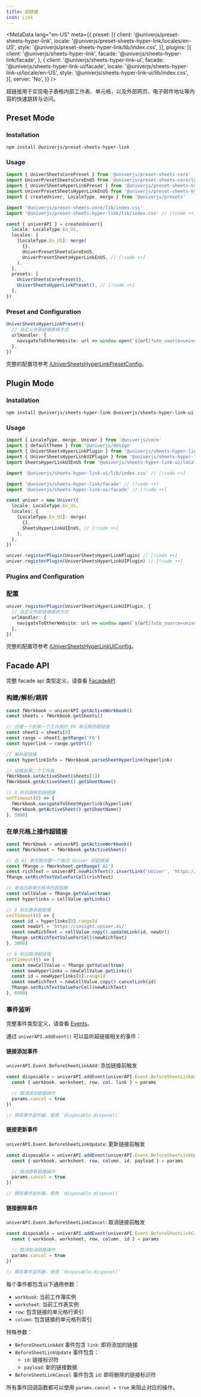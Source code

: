 ```yaml
---
title: 超链接
icon: Link
---
```


<MetaData
  lang="en-US"
  meta={{
    preset: [{
      client: '@univerjs/preset-sheets-hyper-link',
      locale: '@univerjs/preset-sheets-hyper-link/locales/en-US',
      style: '@univerjs/preset-sheets-hyper-link/lib/index.css',
    }],
    plugins: [{
      client: '@univerjs/sheets-hyper-link',
      facade: '@univerjs/sheets-hyper-link/facade',
    }, {
      client: '@univerjs/sheets-hyper-link-ui',
      facade: '@univerjs/sheets-hyper-link-ui/facade',
      locale: '@univerjs/sheets-hyper-link-ui/locale/en-US',
      style: '@univerjs/sheets-hyper-link-ui/lib/index.css',
    }],
    server: 'No',
  }}
/>

超链接用于实现电子表格内部工作表、单元格，以及外部网页、电子邮件地址等内容的快速跳转与访问。

## Preset Mode

### Installation

```package-install
npm install @univerjs/preset-sheets-hyper-link
```

### Usage

```typescript
import { UniverSheetsCorePreset } from '@univerjs/preset-sheets-core'
import UniverPresetSheetsCoreEnUS from '@univerjs/preset-sheets-core/locales/en-US'
import { UniverSheetsHyperLinkPreset } from '@univerjs/preset-sheets-hyper-link' // [!code ++]
import UniverPresetSheetsHyperLinkEnUS from '@univerjs/preset-sheets-hyper-link/locales/en-US' // [!code ++]
import { createUniver, LocaleType, merge } from '@univerjs/presets'

import '@univerjs/preset-sheets-core/lib/index.css'
import '@univerjs/preset-sheets-hyper-link/lib/index.css' // [!code ++]

const { univerAPI } = createUniver({
  locale: LocaleType.En_US,
  locales: {
    [LocaleType.En_US]: merge(
      {},
      UniverPresetSheetsCoreEnUS,
      UniverPresetSheetsHyperLinkEnUS, // [!code ++]
    ),
  },
  presets: [
    UniverSheetsCorePreset(),
    UniverSheetsHyperLinkPreset(), // [!code ++]
  ],
})
```

### Preset and Configuration

```typescript
UniverSheetsHyperLinkPreset({
  // 自定义外部链接跳转方式
  urlHandler: {
    navigateToOtherWebsite: url => window.open(`${url}?utm_source=univer`, '_blank'),
  },
})
```

完整的配置项参考 [IUniverSheetsHyperLinkPresetConfig](https://github.com/dream-num/univer-presets/blob/dev/packages/preset-sheets-hyper-link/src/umd.ts#L14)。

## Plugin Mode

### Installation

```package-install
npm install @univerjs/sheets-hyper-link @univerjs/sheets-hyper-link-ui
```

### Usage

```typescript
import { LocaleType, merge, Univer } from '@univerjs/core'
import { defaultTheme } from '@univerjs/design'
import { UniverSheetsHyperLinkPlugin } from '@univerjs/sheets-hyper-link' // [!code ++]
import { UniverSheetsHyperLinkUIPlugin } from '@univerjs/sheets-hyper-link-ui' // [!code ++]
import SheetsHyperLinkUIEnUS from '@univerjs/sheets-hyper-link-ui/locale/en-US' // [!code ++]

import '@univerjs/sheets-hyper-link-ui/lib/index.css' // [!code ++]

import '@univerjs/sheets-hyper-link/facade' // [!code ++]
import '@univerjs/sheets-hyper-link-ui/facade' // [!code ++]

const univer = new Univer({
  locale: LocaleType.En_US,
  locales: {
    [LocaleType.En_US]: merge(
      {},
      SheetsHyperLinkUIEnUS, // [!code ++]
    ),
  },
})

univer.registerPlugin(UniverSheetsHyperLinkPlugin) // [!code ++]
univer.registerPlugin(UniverSheetsHyperLinkUIPlugin) // [!code ++]
```

### Plugins and Configuration

### 配置

```typescript
univer.registerPlugin(UniverSheetsHyperLinkUIPlugin, {
  // 自定义外部链接跳转方式
  urlHandler: {
    navigateToOtherWebsite: url => window.open(`${url}?utm_source=univer`, '_blank'),
  },
})
```

完整的配置项参考 [IUniverSheetsHyperLinkUIConfig](https://github.com/dream-num/univer/blob/dev/packages/sheets-hyper-link-ui/src/controllers/config.schema.ts#L26)。

## Facade API

完整 facade api 类型定义，请查看 [FacadeAPI](https://reference.univer.ai/en-US)

### 构建/解析/跳转

```typescript
const fWorkbook = univerAPI.getActiveWorkbook()
const sheets = fWorkbook.getSheets()

// 创建一个到第一个工作表的 F6 单元格的超链接
const sheet1 = sheets[0]
const range = sheet1.getRange('F6')
const hyperlink = range.getUrl()

// 解析超链接
const hyperlinkInfo = fWorkbook.parseSheetHyperlink(hyperlink)

// 切换到第二个工作表
fWorkbook.setActiveSheet(sheets[1])
fWorkbook.getActiveSheet().getSheetName()

// 3 秒后跳转到超链接
setTimeout(() => {
  fWorkbook.navigateToSheetHyperlink(hyperlink)
  fWorkbook.getActiveSheet().getSheetName()
}, 3000)
```

### 在单元格上操作超链接

```typescript
const fWorkbook = univerAPI.getActiveWorkbook()
const fWorksheet = fWorkbook.getActiveSheet()

// 在 A1 单元格创建一个指向 Univer 的超链接
const fRange = fWorksheet.getRange('A1')
const richText = univerAPI.newRichText().insertLink('Univer', 'https://univer.ai/')
fRange.setRichTextValueForCell(richText)

// 查询当前单元格中的超链接
const cellValue = fRange.getValue(true)
const hyperlinks = cellValue.getLinks()

// 3 秒后更新超链接
setTimeout(() => {
  const id = hyperlinks[0].rangeId
  const newUrl = 'https://insight.univer.ai/'
  const newRichText = cellValue.copy().updateLink(id, newUrl)
  fRange.setRichTextValueForCell(newRichText)
}, 3000)

// 6 秒后取消超链接
setTimeout(() => {
  const newCellValue = fRange.getValue(true)
  const newHyperlinks = newCellValue.getLinks()
  const id = newHyperlinks[0].rangeId
  const newRichText = newCellValue.copy().cancelLink(id)
  fRange.setRichTextValueForCell(newRichText)
}, 6000)
```

### 事件监听

完整事件类型定义，请查看 [Events](https://reference.univer.ai/en-US/classes/FEventName)。

通过 `univerAPI.addEvent()` 可以监听超链接相关的事件：

#### 链接添加事件

`univerAPI.Event.BeforeSheetLinkAdd`: 添加链接前触发

```typescript
const disposable = univerAPI.addEvent(univerAPI.Event.BeforeSheetLinkAdd, (params) => {
  const { workbook, worksheet, row, col, link } = params

  // 取消添加链接操作
  params.cancel = true
})

// 移除事件监听器，使用 `disposable.dispose()`
```

#### 链接更新事件

`univerAPI.Event.BeforeSheetLinkUpdate`: 更新链接前触发

```typescript
const disposable = univerAPI.addEvent(univerAPI.Event.BeforeSheetLinkUpdate, (params) => {
  const { workbook, worksheet, row, column, id, payload } = params

  // 取消更新链接操作
  params.cancel = true
})

// 移除事件监听器，使用 `disposable.dispose()`
```

#### 链接删除事件

`univerAPI.Event.BeforeSheetLinkCancel`: 取消链接前触发

```typescript
const disposable = univerAPI.addEvent(univerAPI.Event.BeforeSheetLinkCancel, (params) => {
  const { workbook, worksheet, row, column, id } = params

  // 取消取消链接操作
  params.cancel = true
})

// 移除事件监听器，使用 `disposable.dispose()`
```

每个事件都包含以下通用参数：
- `workbook`: 当前工作簿实例
- `worksheet`: 当前工作表实例
- `row`: 包含链接的单元格行索引
- `column`: 包含链接的单元格列索引

特殊参数：
- `BeforeSheetLinkAdd` 事件包含 `link`: 即将添加的链接
- `BeforeSheetLinkUpdate` 事件包含：
  - `id`: 链接标识符
  - `payload`: 新的链接数据
- `BeforeSheetLinkCancel` 事件包含 `id`: 即将删除的链接标识符

所有事件回调函数都可以使用 `params.cancel = true` 来阻止对应的操作。

